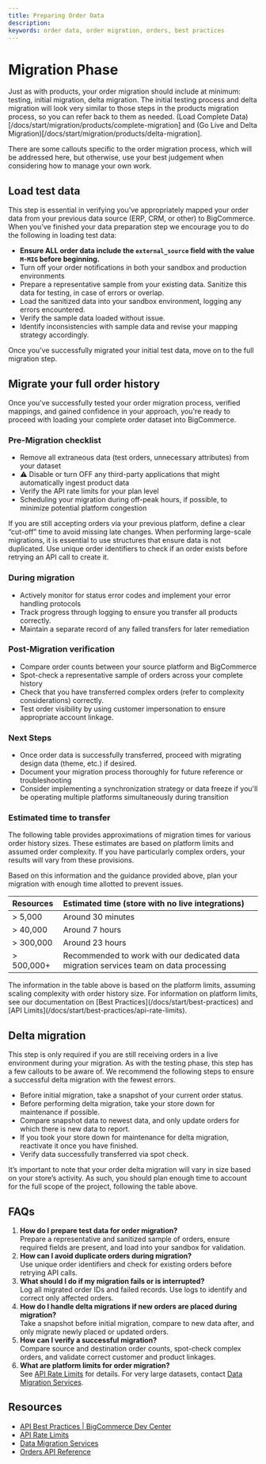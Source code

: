 ---
title: Preparing Order Data
description:
keywords: order data, order migration, orders, best practices
---
# Migration Phase

Just as with products, your order migration should include at minimum: testing, initial migration, delta migration. The initial testing process and delta migration will look very similar to those steps in the products migration process, so you can refer back to them as needed. (Load Complete Data)[/docs/start/migration/products/complete-migration] and (Go Live and Delta Migration)[/docs/start/migration/products/delta-migration].

There are some callouts specific to the order migration process, which will be addressed here, but otherwise, use your best judgement when considering how to manage your own work.

## Load test data

This step is essential in verifying you’ve appropriately mapped your order data from your previous data source (ERP, CRM, or other) to BigCommerce. When you’ve finished your data preparation step we encourage you to do the following in loading test data:

- **Ensure ALL order data include the `external_source` field with the value `M-MIG` before beginning.**  
- Turn off your order notifications in both your sandbox and production environments  
- Prepare a representative sample from your existing data. Sanitize this data for testing, in case of errors or overlap.  
- Load the sanitized data into your sandbox environment, logging any errors encountered.  
- Verify the sample data loaded without issue.  
- Identify inconsistencies with sample data and revise your mapping strategy accordingly.

Once you’ve successfully migrated your initial test data, move on to the full migration step.

## Migrate your full order history

Once you've successfully tested your order migration process, verified mappings, and gained confidence in your approach, you're ready to proceed with loading your complete order dataset into BigCommerce.

### Pre-Migration checklist

* Remove all extraneous data (test orders, unnecessary attributes) from your dataset  
* ⚠️ Disable or turn OFF any third-party applications that might automatically ingest product data  
* Verify the API rate limits for your plan level  
* Scheduling your migration during off-peak hours, if possible, to minimize potential platform congestion

<Callout type="info">  
If you are still accepting orders via your previous platform, define a clear “cut-off” time to avoid missing late changes.  
</Callout>  
<Callout type="info">  
When performing large-scale migrations, it is essential to use structures that ensure data is not duplicated. Use unique order identifiers to check if an order exists before retrying an API call to create it.  
</Callout>

### During migration

* Actively monitor for status error codes and implement your error handling protocols  
* Track progress through logging to ensure you transfer all products correctly.  
* Maintain a separate record of any failed transfers for later remediation

### Post-Migration verification

* Compare order counts between your source platform and BigCommerce  
* Spot-check a representative sample of orders across your complete history  
* Check that you have transferred complex orders (refer to complexity considerations) correctly.  
* Test order visibility by using customer impersonation to ensure appropriate account linkage.

### Next Steps

* Once order data is successfully transferred, proceed with migrating design data (theme, etc.) if desired.  
* Document your migration process thoroughly for future reference or troubleshooting  
* Consider implementing a synchronization strategy or data freeze if you'll be operating multiple platforms simultaneously during transition

### Estimated time to transfer

The following table provides approximations of migration times for various order history sizes. These estimates are based on platform limits and assumed order complexity. If you have particularly complex orders, your results will vary from these provisions.

Based on this information and the guidance provided above, plan your migration with enough time allotted to prevent issues.

| Resources | Estimated time (store with no live integrations) |
| :---- | :---- |
| > 5,000 | Around 30 minutes |
| > 40,000 | Around  7 hours |
| > 300,000 | Around 23 hours |
| > 500,000+ | Recommended to work with our dedicated data migration services team on data processing |

<Callout type="info">
The information in the table above is based on the platform limits, assuming scaling complexity with order history size. For information on platform limits, see our documentation on [Best Practices](/docs/start/best-practices) and [API Limits](/docs/start/best-practices/api-rate-limits).
</Callout>

## Delta migration

This step is only required if you are still receiving orders in a live environment during your migration. As with the testing phase, this step has a few callouts to be aware of. We recommend the following steps to ensure a successful delta migration with the fewest errors.

- Before initial migration, take a snapshot of your current order status.  
- Before performing delta migration, take your store down for maintenance if possible.  
- Compare snapshot data to newest data, and only update orders for which there is new data to report.  
- If you took your store down for maintenance for delta migration, reactivate it once you have finished.  
- Verify data successfully transferred via spot check.

It’s important to note that your order delta migration will vary in size based on your store’s activity. As such, you should plan enough time to account for the full scope of the project, following the table above.

## FAQs

1. **How do I prepare test data for order migration?**  
   Prepare a representative and sanitized sample of orders, ensure required fields are present, and load into your sandbox for validation.
2. **How can I avoid duplicate orders during migration?**  
   Use unique order identifiers and check for existing orders before retrying API calls.
3. **What should I do if my migration fails or is interrupted?**  
   Log all migrated order IDs and failed records. Use logs to identify and correct only affected orders.
4. **How do I handle delta migrations if new orders are placed during migration?**  
   Take a snapshot before initial migration, compare to new data after, and only migrate newly placed or updated orders.
5. **How can I verify a successful migration?**  
   Compare source and destination order counts, spot-check complex orders, and validate correct customer and product linkages.
6. **What are platform limits for order migration?**  
   See [API Rate Limits](/docs/start/best-practices/api-rate-limits) for details. For very large datasets, contact [Data Migration Services](https://www.bigcommerce.com/services/launch/#data-migration-services).

## Resources

- [API Best Practices | BigCommerce Dev Center](/docs/start/best-practices)
- [API Rate Limits](/docs/start/best-practices/api-rate-limits)
- [Data Migration Services](https://www.bigcommerce.com/services/launch/#data-migration-services)
- [Orders API Reference](/docs/rest-management/orders)

